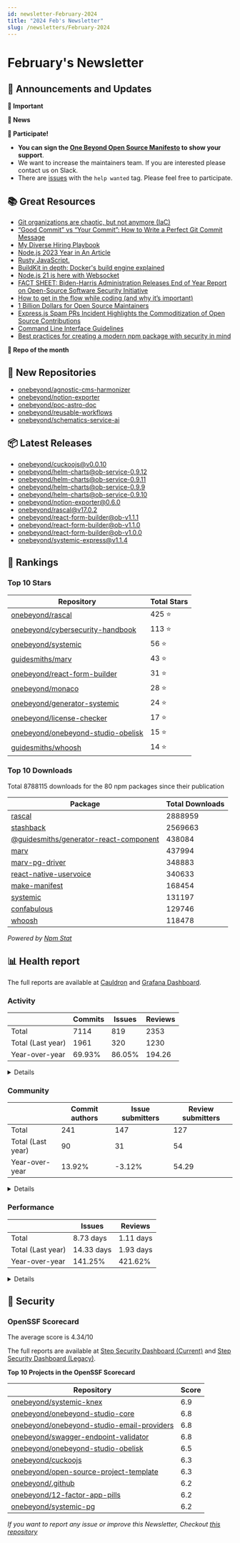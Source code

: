```yaml
---
id: newsletter-February-2024
title: "2024 Feb's Newsletter"
slug: /newsletters/February-2024
---
```


# February's Newsletter

## 📢 Announcements and Updates

**🚨 Important**

<!--- @TODO: Manual addition --->

**📰 News**

<!--- @TODO: Manual addition --->

**🙌 Participate!**
- **You can sign the [One Beyond Open Source Manifesto](/open-source-manifesto) to show your support**.
- We want to increase the maintainers team. If you are interested please contact us on Slack.
- There are [issues](https://github.com/search?q=user%3Aonebeyond+user%3Aguidesmiths+label%3A%22help+wanted%22+state%3Aopen&type=Issues&ref=advsearch&l=&l=) with the `help wanted` tag. Please feel free to participate.

## 📚 Great Resources

- [Git organizations are chaotic, but not anymore (IaC)](https://bounteous17.medium.com/git-organizations-are-chaotic-but-not-anymore-iac-70e20bfc1672)
- [“Good Commit” vs “Your Commit”: How to Write a Perfect Git Commit Message](https://levelup.gitconnected.com/good-commit-vs-your-commit-how-to-write-a-perfect-git-commit-message-6e96ab6357fa)
- [My Diverse Hiring Playbook](https://jacobian.org/2024/jan/4/diverse-hiring-playbook/)
- [Node.js 2023 Year in An Article](https://blog.rafaelgss.dev/nodejs-2023-year-in-review)
- [Rusty JavaScript.](https://blog.juanarbol.co/rusty-loop-js)
- [BuildKit in depth: Docker's build engine explained](https://depot.dev/blog/buildkit-in-depth)
- [Node.js 21 is here with Websocket](https://blog.risingstack.com/nodejs-21/)
- [FACT SHEET: Biden-⁠Harris Administration Releases End of Year Report on Open-Source Software Security Initiative](https://www.whitehouse.gov/oncd/briefing-room/2024/01/30/fact-sheet-biden-harris-administration-releases-end-of-year-report-on-open-source-software-security-initiative/)
- [How to get in the flow while coding (and why it’s important)](https://github.blog/2024-01-22-how-to-get-in-the-flow-while-coding-and-why-its-important/)
- [1 Billion Dollars for Open Source Maintainers](https://speaking.unlockopen.com/nBXJS5/1-billion-dollars-for-open-source-maintainers)
- [Express.js Spam PRs Incident Highlights the Commoditization of Open Source Contributions](https://socket.dev/blog/express-js-spam-prs-commoditization-of-open-source)
- [Command Line Interface Guidelines](https://clig.dev/)
- [Best practices for creating a modern npm package with security in mind](https://snyk.io/blog/best-practices-create-modern-npm-package/)

**👀 Repo of the month**

<!--- @TODO: Manual addition --->

## 🍿 New Repositories

- [onebeyond/agnostic-cms-harmonizer](https://github.com/onebeyond/agnostic-cms-harmonizer)
- [onebeyond/notion-exporter](https://github.com/onebeyond/notion-exporter)
- [onebeyond/poc-astro-doc](https://github.com/onebeyond/poc-astro-doc)
- [onebeyond/reusable-workflows](https://github.com/onebeyond/reusable-workflows)
- [onebeyond/schematics-service-ai](https://github.com/onebeyond/schematics-service-ai)

## 📦 Latest Releases

- [onebeyond/cuckoojs@v0.0.10](https://github.com/onebeyond/cuckoojs/releases/tag/v0.0.10)
- [onebeyond/helm-charts@ob-service-0.9.12](https://github.com/onebeyond/helm-charts/releases/tag/ob-service-0.9.12)
- [onebeyond/helm-charts@ob-service-0.9.11](https://github.com/onebeyond/helm-charts/releases/tag/ob-service-0.9.11)
- [onebeyond/helm-charts@ob-service-0.9.9](https://github.com/onebeyond/helm-charts/releases/tag/ob-service-0.9.9)
- [onebeyond/helm-charts@ob-service-0.9.10](https://github.com/onebeyond/helm-charts/releases/tag/ob-service-0.9.10)
- [onebeyond/notion-exporter@0.6.0](https://github.com/onebeyond/notion-exporter/releases/tag/0.6.0)
- [onebeyond/rascal@v17.0.2](https://github.com/onebeyond/rascal/releases/tag/v17.0.2)
- [onebeyond/react-form-builder@ob-v1.1.1](https://github.com/onebeyond/react-form-builder/releases/tag/ob-v1.1.1)
- [onebeyond/react-form-builder@ob-v1.1.0](https://github.com/onebeyond/react-form-builder/releases/tag/ob-v1.1.0)
- [onebeyond/react-form-builder@ob-v1.0.0](https://github.com/onebeyond/react-form-builder/releases/tag/ob-v1.0.0)
- [onebeyond/systemic-express@v1.1.4](https://github.com/onebeyond/systemic-express/releases/tag/v1.1.4)

## 🥇 Rankings

### Top 10 Stars

| Repository | Total Stars | 
| -- | -- |
| [onebeyond/rascal](https://github.com/onebeyond/rascal) | 425 ⭐️ |
| [onebeyond/cybersecurity-handbook](https://github.com/onebeyond/cybersecurity-handbook) | 113 ⭐️ |
| [onebeyond/systemic](https://github.com/onebeyond/systemic) | 56 ⭐️ |
| [guidesmiths/marv](https://github.com/guidesmiths/marv) | 43 ⭐️ |
| [onebeyond/react-form-builder](https://github.com/onebeyond/react-form-builder) | 31 ⭐️ |
| [onebeyond/monaco](https://github.com/onebeyond/monaco) | 28 ⭐️ |
| [onebeyond/generator-systemic](https://github.com/onebeyond/generator-systemic) | 24 ⭐️ |
| [onebeyond/license-checker](https://github.com/onebeyond/license-checker) | 17 ⭐️ |
| [onebeyond/onebeyond-studio-obelisk](https://github.com/onebeyond/onebeyond-studio-obelisk) | 15 ⭐️ |
| [guidesmiths/whoosh](https://github.com/guidesmiths/whoosh) | 14 ⭐️ |


### Top 10 Downloads

Total 8788115 downloads for the 80 npm packages since their publication

| Package | Total Downloads | 
| -- | -- |
| [rascal](https://www.npmjs.com/package/rascal) | 2888959 |
| [stashback](https://www.npmjs.com/package/stashback) | 2569663 |
| [@guidesmiths/generator-react-component](https://www.npmjs.com/package/@guidesmiths/generator-react-component) | 438084 |
| [marv](https://www.npmjs.com/package/marv) | 437994 |
| [marv-pg-driver](https://www.npmjs.com/package/marv-pg-driver) | 348883 |
| [react-native-uservoice](https://www.npmjs.com/package/react-native-uservoice) | 340633 |
| [make-manifest](https://www.npmjs.com/package/make-manifest) | 168454 |
| [systemic](https://www.npmjs.com/package/systemic) | 131197 |
| [confabulous](https://www.npmjs.com/package/confabulous) | 129746 |
| [whoosh](https://www.npmjs.com/package/whoosh) | 118478 |

_Powered by [Npm Stat](https://github.com/pvorb/npm-stat.com)_


## 📊 Health report

The full reports are available at [Cauldron](https://cauldron.io/project/7192) and [Grafana Dashboard](https://cauldron.io/project/7192/public-kibana).

### Activity

| | Commits | Issues |  Reviews | 
| -- | -- | -- | -- |
| Total | 7114 | 819 | 2353 |
| Total (Last year)	| 1961 | 320 | 1230 |
| Year-over-year | 69.93% | 86.05% | 194.26 |

<details>
    <summary>Details</summary>

- Commits: 282
- Lines/commit: 1200.84
- Lines/commit/file: 1.26
- Issues created: 70
- Issues closed: 28
- Issues open: 268
- Pull requests created: 188
- Pull requests closed: 189
- Pull requests open: 204

</details>


### Community

| | Commit authors | Issue submitters |  Review submitters | 
| -- | -- | -- | -- |
| Total | 241 | 147 | 127 |
| Total (Last year)	| 90 | 31 | 54 |
| Year-over-year | 13.92% | -3.12% | 54.29 |

<details>
    <summary>Details</summary>

**Active People**
- Git Authors: 34
- Issue Authors: 13
- PRs Submitters: 24

**Onboarding**
- Git Authors: 3
- Issue Authors: 4
- PRs Submitters: 3

</details>


### Performance


| | Issues | Reviews | 
| -- | -- | -- |
| Total | 8.73 days | 1.11 days |
| Total (Last year)	| 14.33 days | 1.93 days |
| Year-over-year | 141.25% | 421.62% |


<details>
    <summary>Details</summary>

**Issues**
- Time Open (average): 488.99 days
- Time Open (median): 333.82 days
- Open Issues: 268

**Reviews**
- Time Open (average): 527.78 days
- Time Open (median): 431.09 days
- Open Reviews: 204

</details>


## 🔐 Security

### OpenSSF Scorecard

The average score is 4.34/10

The full reports are available at [Step Security Dashboard (Current)](https://app.stepsecurity.io/github/app/onebeyond/onebeyond/repositories) and [Step Security Dashboard (Legacy)](https://app.stepsecurity.io/github/app/onebeyond/guidesmiths/repositories).


**Top 10 Projects in the OpenSSF Scorecard**


| Repository | Score |
| -- | -- |
| [onebeyond/systemic-knex](https://github.com/onebeyond/systemic-knex) | 6.9 |
| [onebeyond/onebeyond-studio-core](https://github.com/onebeyond/onebeyond-studio-core) | 6.8 |
| [onebeyond/onebeyond-studio-email-providers](https://github.com/onebeyond/onebeyond-studio-email-providers) | 6.8 |
| [onebeyond/swagger-endpoint-validator](https://github.com/onebeyond/swagger-endpoint-validator) | 6.8 |
| [onebeyond/onebeyond-studio-obelisk](https://github.com/onebeyond/onebeyond-studio-obelisk) | 6.5 |
| [onebeyond/cuckoojs](https://github.com/onebeyond/cuckoojs) | 6.3 |
| [onebeyond/open-source-project-template](https://github.com/onebeyond/open-source-project-template) | 6.3 |
| [onebeyond/.github](https://github.com/onebeyond/.github) | 6.2 |
| [onebeyond/12-factor-app-pills](https://github.com/onebeyond/12-factor-app-pills) | 6.2 |
| [onebeyond/systemic-pg](https://github.com/onebeyond/systemic-pg) | 6.2 |

_If you want to report any issue or improve this Newsletter, Checkout [this repository](https://github.com/onebeyond/newsletter-generator)_